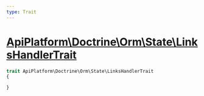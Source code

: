 ```yaml
---
type: Trait
---
```


# [ApiPlatform\Doctrine\Orm\State\LinksHandlerTrait](/docs/reference/Doctrine/Orm/State/LinksHandlerTrait)



```php
trait ApiPlatform\Doctrine\Orm\State\LinksHandlerTrait
{

}
```
